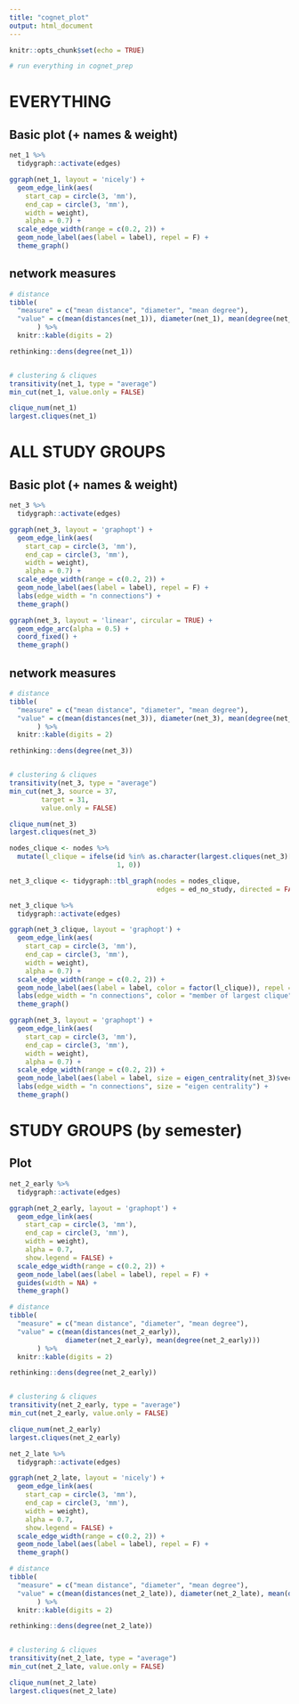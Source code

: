 ```yaml
---
title: "cognet_plot"
output: html_document
---
```


```r
knitr::opts_chunk$set(echo = TRUE)

# run everything in cognet_prep
```

# EVERYTHING
## Basic plot (+ names & weight)
```r
net_1 %>% 
  tidygraph::activate(edges)

ggraph(net_1, layout = 'nicely') + 
  geom_edge_link(aes(
    start_cap = circle(3, 'mm'),
    end_cap = circle(3, 'mm'),
    width = weight),
    alpha = 0.7) + 
  scale_edge_width(range = c(0.2, 2)) +
  geom_node_label(aes(label = label), repel = F) +
  theme_graph()
```

## network measures
```r
# distance
tibble(
  "measure" = c("mean distance", "diameter", "mean degree"),
  "value" = c(mean(distances(net_1)), diameter(net_1), mean(degree(net_1)))
       ) %>%
  knitr::kable(digits = 2)

rethinking::dens(degree(net_1))


# clustering & cliques
transitivity(net_1, type = "average")
min_cut(net_1, value.only = FALSE)

clique_num(net_1)
largest.cliques(net_1)
```


# ALL STUDY GROUPS
## Basic plot (+ names & weight)
```r
net_3 %>% 
  tidygraph::activate(edges)

ggraph(net_3, layout = 'graphopt') + 
  geom_edge_link(aes(
    start_cap = circle(3, 'mm'),
    end_cap = circle(3, 'mm'),
    width = weight),
    alpha = 0.7) + 
  scale_edge_width(range = c(0.2, 2)) +
  geom_node_label(aes(label = label), repel = F) +
  labs(edge_width = "n connections") +
  theme_graph()

ggraph(net_3, layout = 'linear', circular = TRUE) + 
  geom_edge_arc(alpha = 0.5) + 
  coord_fixed() +
  theme_graph()
```

## network measures
```r
# distance
tibble(
  "measure" = c("mean distance", "diameter", "mean degree"),
  "value" = c(mean(distances(net_3)), diameter(net_3), mean(degree(net_3)))
       ) %>%
  knitr::kable(digits = 2)

rethinking::dens(degree(net_3))


# clustering & cliques
transitivity(net_3, type = "average")
min_cut(net_3, source = 37,
        target = 31, 
        value.only = FALSE)

clique_num(net_3)
largest.cliques(net_3)
```

```r
nodes_clique <- nodes %>%
  mutate(l_clique = ifelse(id %in% as.character(largest.cliques(net_3)[[1]]),
                           1, 0))

net_3_clique <- tidygraph::tbl_graph(nodes = nodes_clique, 
                                     edges = ed_no_study, directed = FALSE)

net_3_clique %>% 
  tidygraph::activate(edges)

ggraph(net_3_clique, layout = 'graphopt') + 
  geom_edge_link(aes(
    start_cap = circle(3, 'mm'),
    end_cap = circle(3, 'mm'),
    width = weight),
    alpha = 0.7) + 
  scale_edge_width(range = c(0.2, 2)) +
  geom_node_label(aes(label = label, color = factor(l_clique)), repel = F) +
  labs(edge_width = "n connections", color = "member of largest clique") +
  theme_graph()

```

```r
ggraph(net_3, layout = 'graphopt') + 
  geom_edge_link(aes(
    start_cap = circle(3, 'mm'),
    end_cap = circle(3, 'mm'),
    width = weight),
    alpha = 0.7) + 
  scale_edge_width(range = c(0.2, 2)) +
  geom_node_label(aes(label = label, size = eigen_centrality(net_3)$vector), repel = F) +
  labs(edge_width = "n connections", size = "eigen centrality") +
  theme_graph()
```


# STUDY GROUPS (by semester)
## Plot
```r
net_2_early %>% 
  tidygraph::activate(edges)

ggraph(net_2_early, layout = 'graphopt') + 
  geom_edge_link(aes(
    start_cap = circle(3, 'mm'),
    end_cap = circle(3, 'mm'),
    width = weight),
    alpha = 0.7,
    show.legend = FALSE) + 
  scale_edge_width(range = c(0.2, 2)) +
  geom_node_label(aes(label = label), repel = F) +
  guides(width = NA) +
  theme_graph()
```

```r
# distance
tibble(
  "measure" = c("mean distance", "diameter", "mean degree"),
  "value" = c(mean(distances(net_2_early)), 
              diameter(net_2_early), mean(degree(net_2_early)))
       ) %>%
  knitr::kable(digits = 2)

rethinking::dens(degree(net_2_early))


# clustering & cliques
transitivity(net_2_early, type = "average")
min_cut(net_2_early, value.only = FALSE)

clique_num(net_2_early)
largest.cliques(net_2_early)
```


```r
net_2_late %>% 
  tidygraph::activate(edges)

ggraph(net_2_late, layout = 'nicely') + 
  geom_edge_link(aes(
    start_cap = circle(3, 'mm'),
    end_cap = circle(3, 'mm'),
    width = weight),
    alpha = 0.7,
    show.legend = FALSE) + 
  scale_edge_width(range = c(0.2, 2)) +
  geom_node_label(aes(label = label), repel = F) +
  theme_graph()
```

```r
# distance
tibble(
  "measure" = c("mean distance", "diameter", "mean degree"),
  "value" = c(mean(distances(net_2_late)), diameter(net_2_late), mean(degree(net_2_late)))
       ) %>%
  knitr::kable(digits = 2)

rethinking::dens(degree(net_2_late))


# clustering & cliques
transitivity(net_2_late, type = "average")
min_cut(net_2_late, value.only = FALSE)

clique_num(net_2_late)
largest.cliques(net_2_late)
```



